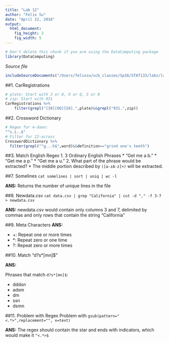 ```yaml
---
title: "Lab 12"
author: "Felix Su"
date: "April 22, 2016"
output: 
  html_document:
    fig_height: 3
    fig_width: 5
---
```

<!-- Don't edit in between this line and the one below -->
```r
# Don't delete this chunk if you are using the DataComputing package
library(DataComputing)
```
*Source file* 
```r
includeSourceDocuments("/Users/felixsu/ucb_classes/Sp16/STAT133/labs/lab12/Lab-12-Su.Rmd")
```
<!-- Don't edit the material above this line -->

##1. CarRegistrations
```r
# plate: Start with 3 or 8, O or Q, S or 8
# zip: Start with 931
CarRegistrations %>%
	filter(grepl("[38][OQ][S8].",plate)&&grepl("931.",zip))
```

##2. Crossword Dictionary
```r
# Regex for 4-down:
"^s.i..$"
# Filter for 22-across
CrosswordDictionary %>%
  filter(grepl("^g...h$",word)&&definition=="grind one's teeth")
```

##3. Match English Regex
1. 3 Ordinary English Phrases
    * "Get me a b."
    * "Get me a p."
    * "Get me a u."
2. What part of the phrase would be extracted?
    * The middle portion described by `([a-zA-z]+)` will be extracted.

##7. Somelines
`cat somelines | sort | uniq | wc -l`

**ANS:** Returns the number of unique lines in the file

##8. Newdata.csv
`cat data.csv | grep "California" | cut -d "," -f 3-7 > newdata.csv`

**ANS:** newdata.csv would contain only columns 3 and 7, delimited by commas and only rows that contain the string "California"

##9. Meta Characters
**ANS:** 

* +: Repeat one or more times
* *: Repeat zero or one time
* ?: Repeat zero or more times

##10. Match "d?s*[mn]$"

**ANS:**

Phrases that match `d?s*[mn]$`:

* dddsn
* adsm
* dm
* ssn
* dsmn

##11. Problem with Regex
Problem with `gsub(pattern="<.*>",replacement="", x=text)`

**ANS:** The regex should contain the star and ends with indicators, which would make it `^<.*>$`
